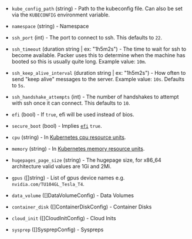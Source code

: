 <!-- Code generated from the comments of the Config struct in config.go; DO NOT EDIT MANUALLY -->

- `kube_config_path` (string) - Path to the kubeconfig file. Can also be set via the `KUBECONFIG` environment variable.

- `namespace` (string) - Namespace

- `ssh_port` (int) - The port to connect to ssh. This defaults to `22`.

- `ssh_timeout` (duration string | ex: "1h5m2s") - The time to wait for ssh to become available. Packer uses this to
  determine when the machine has booted so this is usually quite long.
  Example value: `10m`.

- `ssh_keep_alive_interval` (duration string | ex: "1h5m2s") - How often to send "keep alive" messages to the server.
  Example value: `10s`. Defaults to `5s`.

- `ssh_handshake_attempts` (int) - The number of handshakes to attempt with ssh once it can connect. This
  defaults to `10`.

- `efi` (bool) - If `true`, efi will be used instead of bios.

- `secure_boot` (bool) - Implies [`efi`](#efi) `true`.

- `cpu` (string) - In [Kubernetes cpu resource units](https://kubernetes.io/docs/concepts/configuration/manage-resources-containers/#meaning-of-cpu).

- `memory` (string) - In [Kubernetes memory resource units](https://kubernetes.io/docs/concepts/configuration/manage-resources-containers/#meaning-of-memory).

- `hugepages_page_size` (string) - The hugepage size, for x86_64 architecture valid values are 1Gi and 2Mi.

- `gpus` ([]string) - List of gpus device names e.g. `nvidia.com/TU104GL_Tesla_T4`.

- `data_volume` ([]DataVolumeConfig) - Data Volumes

- `container_disk` ([]ContainerDiskConfig) - Container Disks

- `cloud_init` ([]CloudInitConfig) - Cloud Inits

- `sysprep` ([]SysprepConfig) - Syspreps

<!-- End of code generated from the comments of the Config struct in config.go; -->
